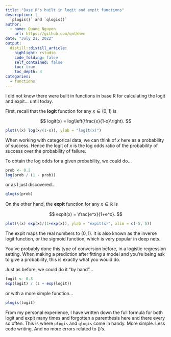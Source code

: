 ```yaml
---
title: "Base R's built in logit and expit functions"
description: |
  `plogis()` and `qlogis()`
author:
  - name: Quang Nguyen
    url: https://github.com/qntkhvn
date: "July 21, 2022"
output:
  distill::distill_article:
    highlight: rstudio
    code_folding: false
    self_contained: false
    toc: true
    toc_depth: 4
categories:
  - functions
---
```


I did not know there were built in functions in base R for calculating the logit and expit... until today.

First, recall that the **logit** function for any $x \in (0,1)$ is

$$
logit(x) = log\left(\frac{x}{1-x}\right). 
$$
```r
plot(\(x) log(x/(1-x)), ylab = "logit(x)")
```

When working with categorical data, we can think of $x$ here as a probability of success. Hence the logit of $x$ is the log odds ratio of the probability of success over the probability of failure.

To obtain the log odds for a given probability, we could do...

```r
prob <- 0.2
log(prob / (1 - prob))
```

or as I just discovered...

```r
qlogis(prob)
```

On the other hand, the **expit** function for any $x \in \mathbb{R}$ is

$$
expit(x) = \frac{e^x}{1+e^x}.
$$
```r
plot(\(x) exp(x)/(1+exp(x)), ylab = "expit(x)", xlim = c(-5, 5))
```

The expit maps the real numbers to $(0, 1)$. It is also known as the inverse logit function, or the sigmoid function, which is very popular in deep nets.

You've probably done this type of conversion before, in a logistic regression setting. When making a prediction after fitting a model and you're being ask to give a probability, this is exactly what you would do. 

Just as before, we could do it "by hand"...

```r
logit <- 0.3
exp(logit) / (1 + exp(logit))
```

or with a more simple function...

```r
plogis(logit)
```

From my personal experience, I have written down the full formula for both logit and expit many times and forgotten a parenthesis here and there every so often. This is where `plogis` and `qlogis` come in handy. More simple. Less code writing. And no more errors related to ()'s.
